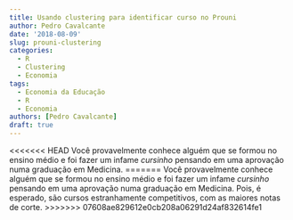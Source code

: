 ```yaml
---
title: Usando clustering para identificar curso no Prouni
author: Pedro Cavalcante
date: '2018-08-09'
slug: prouni-clustering
categories:
  - R
  - Clustering
  - Economia
tags:
  - Economia da Educação
  - R
  - Economia
authors: [Pedro Cavalcante]
draft: true
---
```


<<<<<<< HEAD
Você provavelmente conhece alguém que se formou no ensino médio e foi fazer um infame _cursinho_ pensando em uma aprovação numa graduação em Medicina.
=======
Você provavelmente conhece alguém que se formou no ensino médio e foi fazer um infame _cursinho_ pensando em uma aprovação numa graduação em Medicina. Pois, é esperado, são cursos estranhamente competitivos, com as maiores notas de corte. 
>>>>>>> 07608ae829612e0cb208a06291d24af832614fe1


